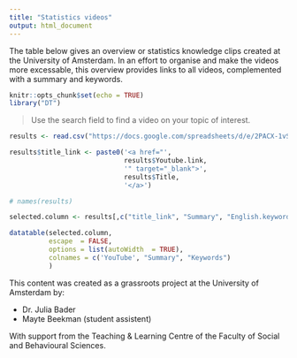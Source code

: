 ```yaml
---
title: "Statistics videos"
output: html_document
---
```


The table below gives an overview or statistics knowledge clips created at the University of Amsterdam. In an effort to organise and make the videos more excessable, this overview provides links to all videos, complemented with a summary and keywords.

```r
knitr::opts_chunk$set(echo = TRUE)
library("DT")
```

> Use the search field to find a video on your topic of interest.

```r
results <- read.csv("https://docs.google.com/spreadsheets/d/e/2PACX-1vSlE5LD2CN1cKgbrhBjAseRQfs-ic8nWzSjvDIHNYU4Eh9J56hsielJulXm9xdmsQ/pub?gid=353127445&single=true&output=csv")

results$title_link <- paste0('<a href="', 
                             results$Youtube.link,
                             '" target="_blank">',
                             results$Title,
                             '</a>')

# names(results)

selected.column <- results[,c("title_link", "Summary", "English.keywords")]

datatable(selected.column, 
          escape  = FALSE,
          options = list(autoWidth  = TRUE),
          colnames = c('YouTube', "Summary", "Keywords")
          )
```

This content was created as a grassroots project at the University of Amsterdam by:

* Dr. Julia Bader
* Mayte Beekman (student assistent)

With support from the Teaching & Learning Centre of the Faculty of Social and Behavioural Sciences.